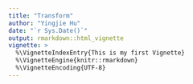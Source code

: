 ```yaml
---
title: "Transform"
author: "Yingjie Hu"
date: "`r Sys.Date()`"
output: rmarkdown::html_vignette
vignette: >
  %\VignetteIndexEntry{This is my first Vignette}
  %\VignetteEngine{knitr::rmarkdown}
  %\VignetteEncoding{UTF-8}
---
```

